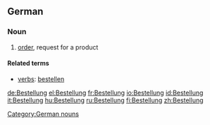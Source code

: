 ==German==
===Noun===
{{de-noun|g=f|plural=Bestellungen}}

# [[order]], request for a product

====Related terms====
*[[verbs]]: [[bestellen]]

[[Category:German nouns]]

[[de:Bestellung]]
[[el:Bestellung]]
[[fr:Bestellung]]
[[io:Bestellung]]
[[id:Bestellung]]
[[it:Bestellung]]
[[hu:Bestellung]]
[[ru:Bestellung]]
[[fi:Bestellung]]
[[zh:Bestellung]]